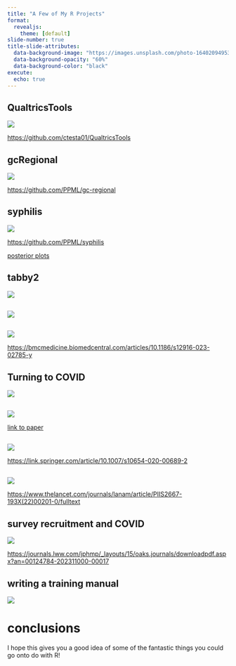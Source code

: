 ```yaml
---
title: "A Few of My R Projects"
format:
  revealjs:
    theme: [default]
slide-number: true
title-slide-attributes:
  data-background-image: "https://images.unsplash.com/photo-1640209495329-e59b81e5708f"
  data-background-opacity: "60%"
  data-background-color: "black"
execute: 
  echo: true
---
```


## QualtricsTools

![](images/QualtricsTools.png)

<https://github.com/ctesta01/QualtricsTools>

## gcRegional 

![](images/gcRegional.png)

<https://github.com/PPML/gc-regional>

## syphilis 

![](images/syphilis.png)

<https://github.com/PPML/syphilis>

[posterior plots](https://github.com/PPML/syphilis/blob/increase_rr_screen_ac/inst/mcmc/10-13-19/syph_plots_LA.pdf)

## tabby2

![](images/tabby2_github.png)

## 

![](images/tabby2.png)

## 

![](images/tabby2_paper.png)

<https://bmcmedicine.biomedcentral.com/articles/10.1186/s12916-023-02785-y>

## Turning to COVID

![](images/working_paper_series.png)

## 

![](images/animated_covid.png)

[link to paper](https://dash.harvard.edu/bitstream/handle/1/37366886/HCPDS-WP_19_4_testa-et-al_Visualizing-Lagged-Connection-Between-COVID-19-Cases-and-Deaths-in-US_final_07_10_with-cover.pdf?sequence=1)

## 

![](images/covid_osha.png)

<https://link.springer.com/article/10.1007/s10654-020-00689-2>

## 

![](images/political_ideology.png)

<https://www.thelancet.com/journals/lanam/article/PIIS2667-193X(22)00201-0/fulltext>

## survey recruitment and COVID 

![](images/life_and_health.png)

<https://journals.lww.com/jphmp/_layouts/15/oaks.journals/downloadpdf.aspx?an=00124784-202311000-00017>

## writing a training manual 

![](images/phdgp.png)

# conclusions {background-image="https://images.unsplash.com/photo-1518531933037-91b2f5f229cc" background-color='black' background-opacity='80%'}

I hope this gives you a good idea of some of the fantastic things you could go onto 
do with R!


